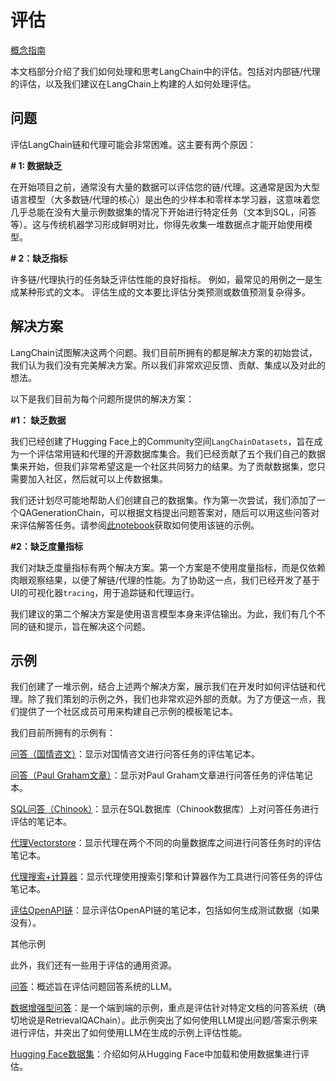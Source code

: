 评估
===========================================================






>
>
[概念指南](https://docs.langchain.com/docs/use-cases/evaluation)
>
>




本文档部分介绍了我们如何处理和思考LangChain中的评估。包括对内部链/代理的评估，以及我们建议在LangChain上构建的人如何处理评估。



问题
-------------------------------------------------------------



评估LangChain链和代理可能会非常困难。这主要有两个原因：



**# 1: 数据缺乏**



在开始项目之前，通常没有大量的数据可以评估您的链/代理。这通常是因为大型语言模型（大多数链/代理的核心）是出色的少样本和零样本学习器，这意味着您几乎总能在没有大量示例数据集的情况下开始进行特定任务（文本到SQL，问答等）。这与传统机器学习形成鲜明对比，你得先收集一堆数据点才能开始使用模型。


**# 2：缺乏指标**

许多链/代理执行的任务缺乏评估性能的良好指标。
例如，最常见的用例之一是生成某种形式的文本。
评估生成的文本要比评估分类预测或数值预测复杂得多。



解决方案
---------------------------------------------------------------


LangChain试图解决这两个问题。我们目前所拥有的都是解决方案的初始尝试，我们认为我们没有完美解决方案。所以我们非常欢迎反馈、贡献、集成以及对此的想法。

以下是我们目前为每个问题所提供的解决方案：


**#1： 缺乏数据**

我们已经创建了Hugging Face上的Community空间`LangChainDatasets`，旨在成为一个评估常用链和代理的开源数据库集合。我们已经贡献了五个我们自己的数据集来开始，但我们非常希望这是一个社区共同努力的结果。为了贡献数据集，您只需要加入社区，然后就可以上传数据集。

我们还计划尽可能地帮助人们创建自己的数据集。作为第一次尝试，我们添加了一个QAGenerationChain，可以根据文档提出问题答案对，随后可以用这些问答对来评估解答任务。请参阅[此notebook](./evaluation/qa_generation)获取如何使用该链的示例。


**#2：缺乏度量指标**

我们对缺乏度量指标有两个解决方案。第一个方案是不使用度量指标，而是仅依赖肉眼观察结果，以便了解链/代理的性能。为了协助这一点，我们已经开发了基于UI的可视化器`tracing`，用于追踪链和代理运行。

我们建议的第二个解决方案是使用语言模型本身来评估输出。为此，我们有几个不同的链和提示，旨在解决这个问题。

示例
---------------------------------------------------------------

我们创建了一堆示例，结合上述两个解决方案，展示我们在开发时如何评估链和代理。除了我们策划的示例之外，我们也非常欢迎外部的贡献。为了方便这一点，我们提供了一个社区成员可用来构建自己示例的模板笔记本。

我们目前所拥有的示例有：

[问答（国情咨文）](./evaluation/qa_benchmarking_sota)：显示对国情咨文进行问答任务的评估笔记本。

[问答（Paul Graham文章）](./evaluation/qa_benchmarking_pg)：显示对Paul Graham文章进行问答任务的评估笔记本。

[SQL问答（Chinook）](./evaluation/sql_qa_benchmarking_chinook)：显示在SQL数据库（Chinook数据库）上对问答任务进行评估的笔记本。

[代理Vectorstore](./evaluation/agent_vectordb_sota_pg)：显示代理在两个不同的向量数据库之间进行问答任务时的评估笔记本。

[代理搜索+计算器](./evaluation/agent_benchmarking)：显示代理使用搜索引擎和计算器作为工具进行问答任务的评估笔记本。

[评估OpenAPI链](./evaluation/openapi_eval)：显示评估OpenAPI链的笔记本，包括如何生成测试数据（如果没有）。

其他示例

此外，我们还有一些用于评估的通用资源。

[问答](./evaluation/question_answering)：概述旨在评估问题回答系统的LLM。

[数据增强型问答](./evaluation/data_augmented_question_answering)：是一个端到端的示例，重点是评估针对特定文档的问答系统（确切地说是RetrievalQAChain）。此示例突出了如何使用LLM提出问题/答案示例来进行评估，并突出了如何使用LLM在生成的示例上评估性能。

[Hugging Face数据集](./evaluation/huggingface_datasets)：介绍如何从Hugging Face中加载和使用数据集进行评估。